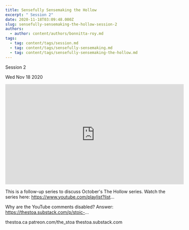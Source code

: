 ```yaml
---
title: Sensefully Sensemaking the Hollow
excerpt: " Session 2"
date: 2020-11-18T03:09:48.000Z
slug: sensefully-sensemaking-the-hollow-session-2
authors:
  - author: content/authors/bonnitta-roy.md
tags:
  - tag: content/tags/session.md
  - tag: content/tags/sensefully-sensemaking.md
  - tag: content/tags/sensefully-sensemaking-the-hollow.md
---
```




 Session 2

Wed Nov 18 2020

<iframe width="560" height="315" src="https://www.youtube.com/embed/f1V3xQ-d55o" title="Sensefully Sensemaking the Hollow: Session 2 w/ Bonnitta Roy" frameborder="0" allow="accelerometer; autoplay; clipboard-write; encrypted-media; gyroscope; picture-in-picture" allowfullscreen ></iframe>

This is a follow-up series to discuss October's The Hollow series. Watch the series here: https://www.youtube.com/playlist?list...

Why are the YouTube comments disabled? Answer: https://thestoa.substack.com/p/stoic-...

thestoa.ca
patreon.com/the_stoa
thestoa.substack.com


